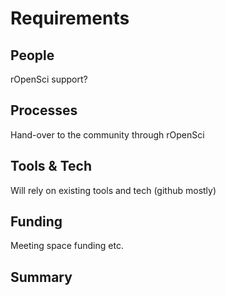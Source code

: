 # Requirements
<!-- 
An idea of what is required to make the project actually happen
-->

## People

rOpenSci support?

<!--
Who needs to be involved, what's the proposed structure, what will it take to get their involvement?
-->

## Processes

Hand-over to the community through rOpenSci

<!-- 
What processes need to be put in place e.g. codes of conduct, regular ISC meetings, handover to the community at large?
-->

## Tools & Tech

Will rely on existing tools and tech (github mostly)

<!--
What is going to be needed to deliver this project? 

Will cloud computing be used - if yes are there are necessary components that will be deciding factors between providers?

Are there tools or tech that don't exist that will be produced to facilitate the project?
-->

## Funding

Meeting space funding etc.

<!-- 
[TO DO] THE GUIDANCE IS PRETTY UNCLEAR, ESP IN LIGHT OF GABOR'S PROPOSAL VS AWARD SIZE

-->

## Summary
<!--
A summary of the requirements that contextualises the costs
-->